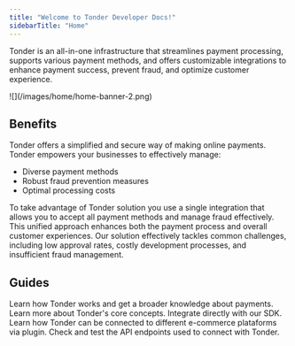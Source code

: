 ```yaml
---
title: "Welcome to Tonder Developer Docs!"
sidebarTitle: "Home"
---
```


Tonder is an all-in-one infrastructure that streamlines payment processing, supports various payment methods, and offers customizable integrations to enhance payment success, prevent fraud, and optimize customer experience.

<Frame>![](/images/home/home-banner-2.png) </Frame>

## Benefits
Tonder offers a simplified and secure way of making online payments. Tonder empowers your businesses to effectively manage:

- Diverse payment methods
- Robust fraud prevention measures
- Optimal processing costs

To take advantage of Tonder solution you use a single integration that allows you to accept all payment methods and manage fraud effectively. This unified approach enhances both the payment process and overall customer experiences. Our solution effectively tackles common challenges, including low approval rates, costly development processes, and insufficient fraud management.


## Guides

<CardGroup>

  <Card title="Get Started" icon="flag-checkered" href="./getting-started">
    Learn how Tonder works and get a broader knowledge about payments.
  </Card>

  <Card title="Core Concepts" icon="heart-pulse" href="../core-concepts/payment-lifecycle">
    Learn more about Tonder's core concepts.
  </Card>

  <Card title="Tonder SDK" icon="rocket" href="../sdks/sdk-overview">
    Integrate directly with our SDK.
  </Card>

  <Card title="Plugins" icon="cash-register" href="../plugins/plugins-overview">
    Learn how Tonder can be connected to different e-commerce plataforms via plugin.
  </Card>

</CardGroup>

<Card title="API Reference" icon="square-terminal" href="/reference/overview">
  Check and test the API endpoints used to connect with Tonder.
</Card>
